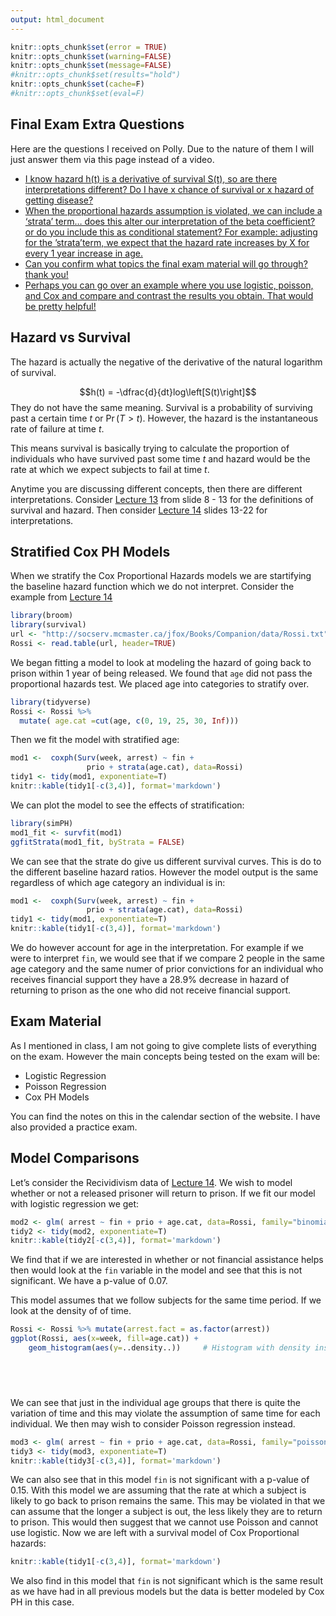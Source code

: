 ```yaml
---
output: html_document
---
```

```r
knitr::opts_chunk$set(error = TRUE)
knitr::opts_chunk$set(warning=FALSE)
knitr::opts_chunk$set(message=FALSE)
#knitr::opts_chunk$set(results="hold")
knitr::opts_chunk$set(cache=F)
#knitr::opts_chunk$set(eval=F)
```


## Final Exam Extra Questions

Here are the questions I received on Polly. Due to the nature of them I will just answer them via this page instead of a video.

- [I know hazard h(t) is a derivative of survival S(t), so are there interpretations different? Do I have x chance of survival or x hazard of getting disease? ](#hazard-vs-survival)
- [When the proportional hazards assumption is violated, we can include a 'strata' term... does this alter our interpretation of the beta coefficient? or do you include this as conditional statement? For example: adjusting for the 'strata'term, we expect that the hazard rate increases by X for every 1 year increase in age.](#stratified-cox-ph-models)
- [Can you confirm what topics the final exam material will go through? thank you!](#exam-material)
- [Perhaps you can go over an example where you use logistic, poisson, and Cox and compare and contrast the results you obtain. That would be pretty helpful!](#model-comparisons)



## Hazard vs Survival

The hazard is actually the negative of the derivative of the natural logarithm of survival. 

$$h(t) = -\dfrac{d}{dt}log\left[S(t)\right]$$
They do not have the same meaning. Survival is a probability of surviving past a certain time $t$ or $\Pr(T>t)$. However, the hazard is the instantaneous rate of failure at time $t$. 

This means survival is basically trying to calculate the proportion of individuals who have survived past some time $t$ and hazard would be the rate at which we expect subjects to fail at time $t$. 


Anytime you are discussing different concepts, then there are different interpretations. Consider [Lecture 13](../Notes/Lec-13-survival/survival.html#8) from slide 8 - 13 for the definitions of survival and hazard. Then consider [Lecture 14](../Notes/Lec-14-survival-2/survival-2.html#13) slides 13-22 for interpretations. 

## Stratified Cox PH Models


When we stratify the Cox Proportional Hazards models we are startifying the baseline hazard function which we do not interpret. Consider the example from [Lecture 14](../Notes/Lec-14-survival-2/survival-2.html#25) 

```r
library(broom)
library(survival)
url <- "http://socserv.mcmaster.ca/jfox/Books/Companion/data/Rossi.txt"
Rossi <- read.table(url, header=TRUE)
```


We began fitting a model to look at modeling the hazard of going back to prison within 1 year of being released. We found that `age` did not pass the proportional hazards test. We placed age into categories to stratify over. 

```r
library(tidyverse)
Rossi <- Rossi %>%
  mutate( age.cat =cut(age, c(0, 19, 25, 30, Inf)))
```


Then we fit the model with stratified age:

```r
mod1 <-  coxph(Surv(week, arrest) ~ fin + 
                 prio + strata(age.cat), data=Rossi)
tidy1 <- tidy(mod1, exponentiate=T)
knitr::kable(tidy1[-c(3,4)], format='markdown')
```


We can plot the model to see the effects of stratification:

```r
library(simPH)
mod1_fit <- survfit(mod1)
ggfitStrata(mod1_fit, byStrata = FALSE)
```


We can see that the strate do give us different survival curves. This is do to the different baseline hazard ratios. However the model output is the same regardless of which age category an individual is in:


```r
mod1 <-  coxph(Surv(week, arrest) ~ fin + 
                 prio + strata(age.cat), data=Rossi)
tidy1 <- tidy(mod1, exponentiate=T)
knitr::kable(tidy1[-c(3,4)], format='markdown')
```


We do however account for age in the interpretation. For example if we were to interpret `fin`, we would see that if we compare 2 people in the same age category and the same numer of prior convictions for an individual who receives financial support they have a 28.9% decrease in hazard of returning to prison as the one who did not receive financial support. 



## Exam Material

As I mentioned in class, I am not going to give complete lists of everything on the exam. However the main concepts being tested on the exam will be:

- Logistic Regression
- Poisson Regression
- Cox PH Models

You can find the notes on this in the calendar section of the website. I have also provided a practice exam. 


## Model Comparisons

Let's consider the Recividivism data of [Lecture 14](../Notes/Lec-14-survival-2/survival-2.html#25). We wish to model whether or not a released prisoner will return to prison. If we fit our model with logistic regression we get:

```r
mod2 <- glm( arrest ~ fin + prio + age.cat, data=Rossi, family="binomial")
tidy2 <- tidy(mod2, exponentiate=T)
knitr::kable(tidy2[-c(3,4)], format='markdown')
```


We find that if we are interested in whether or not financial assistance helps then would look at the `fin` variable in the model and see that this is not significant. We have a p-value of 0.07. 

This model assumes that we follow subjects for the same time period. If we look at the density of of time.

```r

Rossi <- Rossi %>% mutate(arrest.fact = as.factor(arrest))
ggplot(Rossi, aes(x=week, fill=age.cat)) + 
    geom_histogram(aes(y=..density..))     # Histogram with density instead of count on y-axis



                   
```

We can see that just in the individual age groups that there is quite the variation of time and this may violate the assumption of same time for each individual. We then may wish to consider Poisson regression instead. 

```r
mod3 <- glm( arrest ~ fin + prio + age.cat, data=Rossi, family="poisson")
tidy3 <- tidy(mod3, exponentiate=T)
knitr::kable(tidy3[-c(3,4)], format='markdown')
```

We can also see that in this model `fin` is not significant with a p-value of 0.15. With this model we are assuming that the rate at which a subject is likely to go back to prison remains the same. This may be violated in that we can assume that the longer a subject is out, the less likely they are to return to prison. This would then suggest that we cannot use Poisson and cannot use logistic. Now we are left with a survival model of Cox Proportional hazards: 

```r
knitr::kable(tidy1[-c(3,4)], format='markdown')
```

We also find in this model that `fin` is not significant which is the same result as we have had in all previous models but the data is better modeled by Cox PH in this case. 